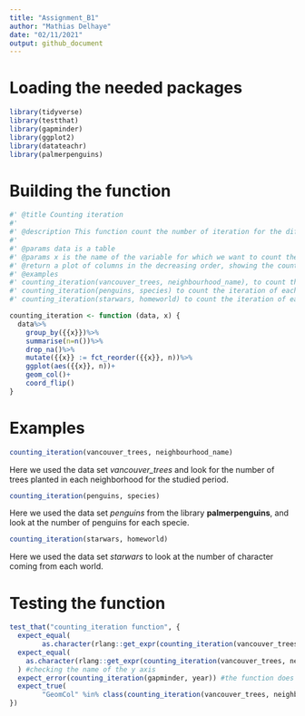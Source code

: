 ```yaml
---
title: "Assignment_B1"
author: "Mathias Delhaye"
date: "02/11/2021"
output: github_document
---
```


# Loading the needed packages

```r
library(tidyverse)
library(testthat)
library(gapminder)
library(ggplot2)
library(datateachr)
library(palmerpenguins)
``` 

# Building the function

```r
#' @title Counting iteration
#' 
#' @description This function count the number of iteration for the different possibilities of one variable of a table
#' 
#' @params data is a table
#' @params x is the name of the variable for which we want to count the number of iteration for the different possibilities
#' @return a plot of columns in the decreasing order, showing the counts for every possibilities of the variable of interest
#' @examples
#' counting_iteration(vancouver_trees, neighbourhood_name), to count the iteration of each neighbourhood in the dataset vancouver_trees
#' counting_iteration(penguins, species) to count the iteration of each specie in the dataset penguins
#' counting_iteration(starwars, homeworld) to count the iteration of each homeworld in the dataset starwars

counting_iteration <- function (data, x) {
  data%>%
    group_by({{x}})%>%
    summarise(n=n())%>%
    drop_na()%>%
    mutate({{x}} := fct_reorder({{x}}, n))%>%
    ggplot(aes({{x}}, n))+
    geom_col()+
    coord_flip()
}
```

# Examples

```r
counting_iteration(vancouver_trees, neighbourhood_name)
```

Here we used the data set *vancouver_trees* and look for the number of trees planted in each neighborhood for the studied period. 

```r
counting_iteration(penguins, species)
```

Here we used the data set *penguins* from the library **palmerpenguins**, and look at the number of penguins for each specie. 

```r
counting_iteration(starwars, homeworld)
```

Here we used the data set *starwars* to look at the number of character coming from each world. 


# Testing the function

```r
test_that("counting_iteration function", {
  expect_equal(
        as.character(rlang::get_expr(counting_iteration(vancouver_trees, neighbourhood_name)$mapping$y)), "n") #checking the name of the y axis
  expect_equal(
    as.character(rlang::get_expr(counting_iteration(vancouver_trees, neighbourhood_name)$mapping$x)), "neighbourhood_name"
  ) #checking the name of the y axis
  expect_error(counting_iteration(gapminder, year)) #the function does not work with a variable containing numerical value
  expect_true(
        "GeomCol" %in% class(counting_iteration(vancouver_trees, neighbourhood_name)$layers[[1]]$geom)) #the class of the plot should be GeomCol
})
```